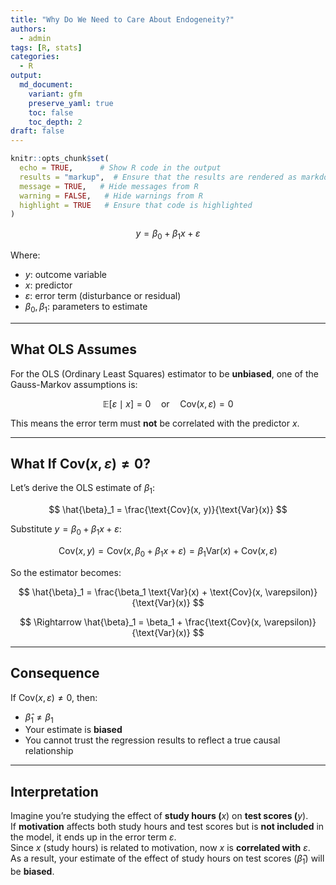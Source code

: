 ```yaml
---
title: "Why Do We Need to Care About Endogeneity?"
authors: 
  - admin
tags: [R, stats]
categories: 
  - R
output:
  md_document:
    variant: gfm
    preserve_yaml: true
    toc: false
    toc_depth: 2
draft: false
---
```


```r
knitr::opts_chunk$set(
  echo = TRUE,      # Show R code in the output
  results = "markup",  # Ensure that the results are rendered as markdown
  message = TRUE,   # Hide messages from R
  warning = FALSE,   # Hide warnings from R
  highlight = TRUE   # Ensure that code is highlighted
)
```

$$
y = \beta_0 + \beta_1 x + \varepsilon
$$

Where:

-   $y$: outcome variable\
-   $x$: predictor\
-   $\varepsilon$: error term (disturbance or residual)\
-   $\beta_0, \beta_1$: parameters to estimate

------------------------------------------------------------------------

## What OLS Assumes

For the OLS (Ordinary Least Squares) estimator to be **unbiased**, one of the Gauss-Markov assumptions is:

$$
\mathbb{E}[\varepsilon \mid x] = 0 \quad \text{or} \quad \text{Cov}(x, \varepsilon) = 0
$$

This means the error term must **not** be correlated with the predictor $x$.

------------------------------------------------------------------------

## What If $\text{Cov}(x, \varepsilon) \neq 0$?

Let’s derive the OLS estimate of $\beta_1$:

$$
\hat{\beta}_1 = \frac{\text{Cov}(x, y)}{\text{Var}(x)}
$$

Substitute $y = \beta_0 + \beta_1 x + \varepsilon$:

$$
\text{Cov}(x, y) = \text{Cov}(x, \beta_0 + \beta_1 x + \varepsilon) = \beta_1 \text{Var}(x) + \text{Cov}(x, \varepsilon)
$$

So the estimator becomes:

$$
\hat{\beta}_1 = \frac{\beta_1 \text{Var}(x) + \text{Cov}(x, \varepsilon)}{\text{Var}(x)}
$$

$$
\Rightarrow \hat{\beta}_1 = \beta_1 + \frac{\text{Cov}(x, \varepsilon)}{\text{Var}(x)}
$$

------------------------------------------------------------------------

## Consequence

If $\text{Cov}(x, \varepsilon) \neq 0$, then:

-   $\hat{\beta}_1 \neq \beta_1$
-   Your estimate is **biased**
-   You cannot trust the regression results to reflect a true causal relationship

------------------------------------------------------------------------

## Interpretation

Imagine you're studying the effect of **study hours (**$x$) on **test scores (**$y$).\
If **motivation** affects both study hours and test scores but is **not included** in the model, it ends up in the error term $\varepsilon$.\
Since $x$ (study hours) is related to motivation, now $x$ is **correlated with** $\varepsilon$.\
As a result, your estimate of the effect of study hours on test scores ($\hat{\beta}_1$) will be **biased**.

